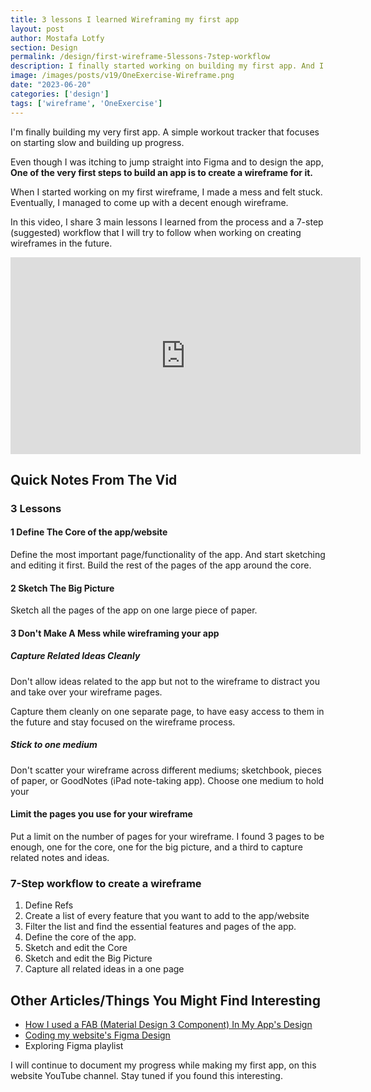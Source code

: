 ```yaml
---
title: 3 lessons I learned Wireframing my first app
layout: post
author: Mostafa Lotfy
section: Design
permalink: /design/first-wireframe-5lessons-7step-workflow
description: I finally started working on building my first app. And I decided to use Material Design 3 to design it. In the video above, I talk about a part of this design; The FAB (floating action button), and how I used it in the design of my app.
image: /images/posts/v19/OneExercise-Wireframe.png
date: "2023-06-20"
categories: ['design']
tags: ['wireframe', 'OneExercise']
---
```


I'm finally building my very first app. A simple workout tracker that focuses on starting slow and building up progress.

Even though I was itching to jump straight into <CustomLink href="https://www.figma.com/?utm_medium=affiliate&utm_source=partnerstack&utm_campaign={partner_key}&link=homepage">Figma</CustomLink> and to design the app, **One of the very first steps to build an app is to create a wireframe for it.**

When I started working on my first wireframe, I made a mess and felt stuck. Eventually, I managed to come up with a decent enough wireframe.

In this video, I share 3 main lessons I learned from the process and a 7-step (suggested) workflow that I will try to follow when working on creating wireframes in the future.

<iframe width="560" height="315" src="https://www.youtube-nocookie.com/embed/r2T1E29xsh4" title="YouTube video player" frameborder="0" allow="accelerometer; autoplay; clipboard-write; encrypted-media; gyroscope; picture-in-picture; web-share" allowfullscreen></iframe>

## Quick Notes From The Vid

### 3 Lessons 

#### 1 Define The Core of the app/website

Define the most important page/functionality of the app. And start sketching and editing it first. Build the rest of the pages of the app around the core.

#### 2 Sketch The Big Picture 

Sketch all the pages of the app on one large piece of paper. 

#### 3 Don't Make A Mess while wireframing your app

##### Capture Related Ideas Cleanly

Don't allow ideas related to the app but not to the wireframe to distract you and take over your wireframe pages. 

Capture them cleanly on one separate page, to have easy access to them in the future and stay focused on the wireframe process.

##### Stick to one medium

Don't scatter your wireframe across different mediums; sketchbook, pieces of paper, or GoodNotes (iPad note-taking app). Choose one medium to hold your 

#### Limit the pages you use for your wireframe

Put a limit on the number of pages for your wireframe. I found 3 pages to be enough, one for the core, one for the big picture, and a third to capture related notes and ideas.

### 7-Step workflow to create a wireframe

1. Define Refs
2. Create a list of every feature that you want to add to the app/website
3. Filter the list and find the essential features and pages of the app.
4. Define the core of the app.
5. Sketch and edit the Core
6. Sketch and edit the Big Picture
7. Capture all related ideas in a one page

## Other Articles/Things You Might Find Interesting

- [How I used a FAB (Material Design 3 Component) In My App's Design](/design/fab-material-design-3)
- [Coding my website's Figma Design](/design/figma-to-code-html-css)
- <CustomLink href="https://www.youtube.com/playlist?list=PLsOexrcoU3Q7vQS9RW4VhfajYR2Vt6bwm">Exploring Figma playlist</CustomLink>

I will continue to document my progress while making my first app, on <CustomLink href="/), and on [The indieDev](https://www.youtube.com/c/mstflotfyindieDev">this website</CustomLink> YouTube channel. Stay tuned if you found this interesting.